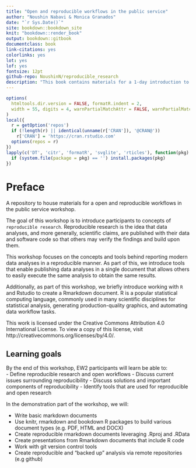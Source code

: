 ```yaml
---
title: "Open and reproducible workflows in the public service"
author: "Noushin Nabavi & Monica Granados"
date: "`r Sys.Date()`"
site: bookdown::bookdown_site
knit: "bookdown::render_book"
output: bookdown::gitbook
documentclass: book
link-citations: yes
colorlinks: yes
lot: yes
lof: yes
fontsize: 12pt
github-repo: NoushinN/reproducible_research
description: "This book contains materials for a 1-day introduction to reproducible research workshop to public servants, analysis, and advisors"
---
```



```r
options(
  htmltools.dir.version = FALSE, formatR.indent = 2,
  width = 55, digits = 4, warnPartialMatchAttr = FALSE, warnPartialMatchDollar = FALSE
)
local({
  r = getOption('repos')
  if (!length(r) || identical(unname(r['CRAN']), '@CRAN@'))
    r['CRAN'] = 'https://cran.rstudio.com' 
  options(repos = r)
})
lapply(c('DT', 'citr', 'formatR', 'svglite', 'rticles'), function(pkg) {
  if (system.file(package = pkg) == '') install.packages(pkg)
})
```

# Preface 

A repository to house materials for a open and reproducible workflows in the public service workshop. 

The goal of this workshop is to introduce participants to concepts of `reproducible research`.
Reproducible research is the idea that data analyses, and more generally, scientific claims, are published with their data and software code so that others may verify the findings and build upon them.

This workshop focuses on the concepts and tools behind reporting modern data analyses in a reproducible manner. As part of this, we introduce tools that enable publishing data analyses in a single document that allows others to easily execute the same analysis to obtain the same results.

Additionally, as part of this workshop, we briefly introduce working with `R` and Rstudio to create a Rmarkdown document. R is a popular statistical computing language, commonly used in many scientific disciplines for statistical analysis, generating production-quality graphics, and automating data workflow tasks. 

This work is licensed under the Creative Commons Attribution 4.0 International License.
To view a copy of this license, visit http://creativecommons.org/licenses/by/4.0/.


## Learning goals

By the end of this workshop, EW2 participants will learn be able to:  
- Define reproducible research and open workflows
- Discuss current issues surrounding reproducibility
- Discuss solutions and important components of reproducibility 
- Identify tools that are used for reproducible and open research


In the demonstration part of the workshop, we will:  

- Write basic markdown documents  
- Use knitr, rmarkdown and bookdown R packages to build various document types (e.g. PDF, HTML and DOCX)  
- Create reproducible rmarkdown documents leveraging .Rproj and .RData  
- Create presentations from Rmarkdown documents that include R code  
- Work with git version control tools   
- Create reproducible and “backed up” analysis via remote repositories (e.g github)  
